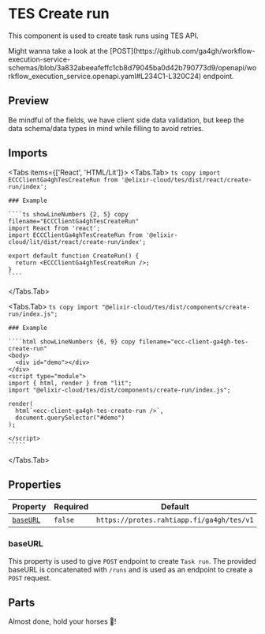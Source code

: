 
# TES Create run

<ComponentName
  tagName='ecc-client-ga4gh-tes-create-run'
  reactTagName='ECCClientGa4ghTesCreateRun'
  version='0.0.1'
  beta
/>

This component is used to create task runs using TES API.

<Callout emoji='👀' type='info'>
  Might wanna take a look at the
  [POST](https://github.com/ga4gh/workflow-execution-service-schemas/blob/3a832abeeafeffc1cb8d79045ba0d42b790773d9/openapi/workflow_execution_service.openapi.yaml#L234C1-L320C24)
  endpoint.
</Callout>

## Preview

<CreateRun />

<Callout emoji='🕵️‍♀️' type='info'>
  Be mindful of the fields, we have client side data validation, but keep the data schema/data types
  in mind while filling to avoid retries.
</Callout>

## Imports

<Tabs items={['React', 'HTML/Lit']}>
  <Tabs.Tab>
    ```ts copy
    import ECCClientGa4ghTesCreateRun from '@elixir-cloud/tes/dist/react/create-run/index';
    ```

    ### Example

    ````ts showLineNumbers {2, 5} copy filename="ECCClientGa4ghTesCreateRun"
    import React from 'react';
    import ECCClientGa4ghTesCreateRun from '@elixir-cloud/lit/dist/react/create-run/index';

    export default function CreateRun() {
      return <ECCClientGa4ghTesCreateRun />;
    }
    ````

  </Tabs.Tab>
  
  <Tabs.Tab>
    ```ts copy
    import "@elixir-cloud/tes/dist/components/create-run/index.js";
    ```

    ### Example

    ````html showLineNumbers {6, 9} copy filename="ecc-client-ga4gh-tes-create-run"
    <body>
      <div id="demo"></div>
    </div>
    <script type="module">
    import { html, render } from "lit";
    import "@elixir-cloud/tes/dist/components/create-run/index.js";

    render(
      html`<ecc-client-ga4gh-tes-create-run />`,
      document.querySelector("#demo")
    );

    </script>
    `````

  </Tabs.Tab>
</Tabs>

## Properties

| Property              | Required | Default                                   | Type     | Description |
| --------------------- | -------- | ----------------------------------------- | -------- | ----------- |
| [`baseURL`](#baseURL) | `false`  | `https://protes.rahtiapp.fi/ga4gh/tes/v1` | `String` | Base URL    |

### baseURL

This property is used to give `POST` endpoint to create `Task run`. The provided baseURL is concatenated with `/runs` and is used as an endpoint to create a `POST` request.

## Parts

<Callout emoji='😙'>Almost done, hold your horses 🏇!</Callout>
